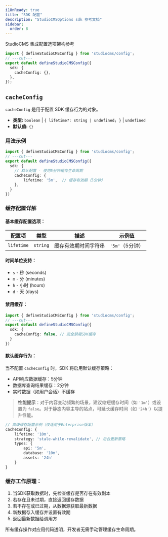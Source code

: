 ```yaml
---
i18nReady: true
title: "SDK 配置"
description: "StudioCMSOptions sdk 参考文档"
sidebar:
  order: 8
---
```



StudioCMS 集成配置选项架构参考

```ts twoslash title="studiocms.config.mjs"
import { defineStudioCMSConfig } from 'studiocms/config';
// ---cut---
export default defineStudioCMSConfig({
  sdk: {
    cacheConfig: {},
  },
});
```

## `cacheConfig`

`cacheConfig` 是用于配置 SDK 缓存行为的对象。

- **类型:** `boolean` | `{ lifetime?: string | undefined; }` | `undefined`
- **默认值:** `{}`

### 用法示例

```ts twoslash {3-7} title="studiocms.config.mjs"
import { defineStudioCMSConfig } from 'studiocms/config';
// ---cut---
export default defineStudioCMSConfig({
  sdk: {
    // 默认配置 - 使用5分钟缓存生命周期
    cacheConfig: {
        lifetime: '5m',  // 缓存有效期（5分钟）
    }, 
  }
})
```

### 缓存配置详解

#### 基本缓存配置选项：

| 配置项    | 类型     | 描述                             | 示例值       |
|-----------|----------|----------------------------------|-------------|
| `lifetime`| `string` | 缓存有效期时间字符串             | `'5m'`（5分钟） |

#### 时间单位支持：

- `s` - 秒 (seconds)
- `m` - 分 (minutes)
- `h` - 小时 (hours)
- `d` - 天 (days)

#### 禁用缓存：

```ts twoslash {4} title="完全禁用缓存"
import { defineStudioCMSConfig } from 'studiocms/config';
// ---cut---
export default defineStudioCMSConfig({
  sdk: {
    cacheConfig: false, // 完全禁用SDK缓存
  }
})
```

#### 默认缓存行为：
当不配置 `cacheConfig` 时，SDK 将启用默认缓存策略：
- API响应数据缓存：5分钟
- 数据库查询结果缓存：2分钟
- 实时数据（如用户会话）不缓存

> **性能提示**：对于内容变动频繁的场景，建议缩短缓存时间（如 `'1m'`）或设置为 `false`。对于静态内容主导的站点，可延长缓存时间（如 `'24h'`）以提升性能。

```ts
// 高级缓存配置示例（仅适用于Enterprise版本）
cacheConfig: {
    lifetime: '10m',
    strategy: 'stale-while-revalidate', // 后台更新策略
    types: {
        api: '5m',
        database: '10m',
        assets: '24h'
    }
}
```

### 缓存工作原理：
1. 当SDK获取数据时，先检查缓存是否存在有效副本
2. 若存在且未过期，直接返回缓存数据
3. 若不存在或已过期，从数据源获取最新数据
4. 新数据存入缓存并设置有效期
5. 返回最新数据给调用方

所有缓存操作对应用代码透明，开发者无需手动管理缓存生命周期。